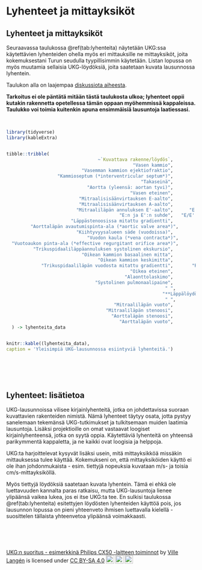 # Lyhenteet ja mittayksiköt

## Lyhenteet ja mittayksiköt
Seuraavassa taulukossa \@ref(tab:lyhenteita) näytetään UKG:ssa käytettävien lyhenteiden ohella myös eri mittauksille ne mittayksiköt, joita kokemuksestani Turun seudulla tyypillisimmin käytetään. Listan lopussa on myös muutamia sellaisia UKG-löydöksiä, joita saatetaan kuvata lausunnossa lyhentein.

Taulukon alla on laajempaa [diskussiota aiheesta](#lyhenteet_lisatietoa).

**Tarkoitus ei ole päntätä mitään tästä taulukosta ulkoa; lyhenteet oppii kutakin rakennetta opetellessa tämän oppaan myöhemmissä kappaleissa. Taulukko voi toimia kuitenkin apuna ensimmäisiä lausuntoja laatiessasi.**

<br/>



```r
library(tidyverse)
library(kableExtra)


tibble::tribble(
                                  ~`Kuvattava rakenne/löydös`,                 ~Lyhenne, ~Mittayksikkö,                                                              ~Huomioitavaa,
                                               "Vasen kammio",                     "LV",          "mm",                                                "Mittayksikköä ei ilmaista",
                            "Vasemman kammion ejektiofraktio",                   "LVEF",           "%",        "Esim. \"EF 50 %\" riittää (vrt. RVEF ei ole kliinisessä käytössä)",
                   "Kammioseptum (*interventricular septum*)",                    "IVS",          "mm",                "Voi kirjata:\"Seinämät 10/10\" (ensin ilmaistu on septum)",
                                                  "Takaseinä",                     "PW",          "mm",                                                               "Vrt. yllä.",
                              "Aortta (yleensä: aortan tyvi)",                     "Ao",          "mm",                                                "Mittayksikköä ei ilmaista",
                                              "Vasen eteinen",                     "LA",          "mm",                                                "Mittayksikköä ei ilmaista",
                           "Mitraalisisäänvirtauksen E-aalto",                      "E",         "m/s",                                                "Mittayksikköä ei ilmaista",
                           "Mitraalisisäänvirtauksen A-aalto",                      "A",         "m/s",                                                "Mittayksikköä ei ilmaista",
                          "Mitraaliläpän annuluksen E'-aalto",      "E' (tai e'), lat.",         "m/s",       "1) Mittayksikköä ei ilmaista; 2) yleisimmin mittaus lateraalisesti",
                                          "E:n ja E':n suhde",   "E/E' (tai E/e') lat.",           "-",                                        "Yleisimmin mittaus lateraalisesti",
                        "Läppästenoosissa mitattu gradientti",                      "-",        "mmHg",         "Ilmauksessa “10/5 mmHg” jälkimmäinen luku kuvaa keskigradienttia",
         "Aorttaläpän avautumispinta-ala (*aortic valve area*)",                    "AVA",         "cm2",                                                                         " ",
                          "Kiihtyvyysalueen säde (vuodoissa)",                   "PISA",          "cm",                                                "Mittayksikköä ei ilmaista",
                              "Vuodon kaula (*vena contracta*)",                     "VC",          "cm",                                                "Mittayksikköä ei ilmaista",
  "Vuotoaukon pinta-ala (*effective regurgitant orifice area*)",                   "EROA",         "cm2",                                                                         " ",
          "Trikuspidaaliläppäannuluksen systolinen ekskursio",                  "TAPSE",          "mm",                                                "Mittayksikköä ei ilmaista",
                            "Oikean kammion basaalinen mitta",                   "RVD1",          "mm",                                                "Mittayksikköä ei ilmaista",
                                  "Oikean kammion keskimitta",                   "RVD2",          "mm",                                                "Mittayksikköä ei ilmaista",
             "Trikuspidaaliläpän vuodosta mitattu gradientti",       "RV/RA-gradientti",        "mmHg",                                                                         "Yhtä hyvin käy:\"Trikuspidaaligradientti 25 mmHg\"",
                                              "Oikea eteinen",                     "RA",          "mm",                                                "Mittayksikköä ei ilmaista",
                                            "Alaonttolaskimo",                    "IVC",          "mm", "Yksi tapa ilmaista:\"20/10\" (jälkimmäinen viittaa arvoon inspiriumissa)",
                                 "Systolinen pulmonaalipaine",                   "sPAP",        "mmHg",                                                                         " ",
                                                           " ",                       " ",            " ",                                                                         " ",
                                                          "**Läppälöydöksiä:**",                      " ",           " ",                                                                        " ",
                                                           " ",                       " ",            " ",                                                                         " ",
                                        "Mitraaliläpän vuoto",                     "MR",            " ",                                                                         " ",
                                     "Mitraaliläpän stenoosi",                     "MS",            " ",                                                                         " ",
                                       "Aorttaläpän stenoosi",                     "AS",            " ",                                                                         " ",
                                          "Aorttaläpän vuoto",                     "AR",            " ",                       "Joissakin laitteissa:\"AI\" (*aortic insufficiency*)"
  ) -> lyhenteita_data


knitr::kable((lyhenteita_data), 
caption = 'Yleisimpiä UKG-lausunnossa esiintyviä lyhenteitä.')





```

<br>

## Lyhenteet: lisätietoa {#lyhenteet_lisatietoa}

UKG-lausunnoissa vilisee kirjainlyhenteitä, jotka on johdettavissa suoraan kuvattavien rakenteiden nimistä. Nämä lyhenteet täytyy osata, jotta pystyy sanelemaan tekemänsä UKG-tutkimukset ja tulkitsemaan muiden laatimia lausuntoja. Lisäksi projektioille on omat vastaavat loogiset kirjainlyhenteensä, jotka on syytä oppia. Käytettäviä lyhenteitä on yhteensä parikymmentä kappaletta, ja ne kaikki ovat loogisia ja helppoja.

UKG:ta harjoittelevat kysyvät lisäksi usein, mitä mittayksikköä missäkin mittauksessa tulee käyttää. Kokemukseni on, että mittayksiköiden käyttö ei ole ihan johdonmukaista - esim. tiettyjä nopeuksia kuvataan m/s- ja toisia cm/s-mittayksiköllä.

Myös tiettyjä löydöksiä saatetaan kuvata lyhentein. Tämä ei ehkä ole luettavuuden kannalta paras ratkaisu, mutta UKG-lausuntoja lienee ylipäänsä vaikea lukea, jos ei itse UKG:ta tee. En sulkisi taulukossa \@ref(tab:lyhenteita) esitettyjen löydösten lyhenteiden käyttöä pois, jos lausunnon lopussa on pieni yhteenveto ihmisen luettavalla kielellä - suosittelen tällaista yhteenvetoa ylipäänsä voimakkaasti.

<br/> <br/> <br/>

<p xmlns:cc="http://creativecommons.org/ns#" xmlns:dct="http://purl.org/dc/terms/">

<a property="dct:title" rel="cc:attributionURL" href="https://vldesign.kapsi.fi/echo/">UKG:n suoritus - esimerkkinä Philips CX50 -laitteen toiminnot</a> by <a rel="cc:attributionURL dct:creator" property="cc:attributionName" href="http://www.linkedin.com/in/ville-langen">Ville Langén</a> is licensed under <a href="http://creativecommons.org/licenses/by-sa/4.0/?ref=chooser-v1" target="_blank" rel="license noopener noreferrer" style="display:inline-block;">CC BY-SA 4.0<img src="https://mirrors.creativecommons.org/presskit/icons/cc.svg?ref=chooser-v1" style="height:22px!important;margin-left:3px;vertical-align:text-bottom;"/><img src="https://mirrors.creativecommons.org/presskit/icons/by.svg?ref=chooser-v1" style="height:22px!important;margin-left:3px;vertical-align:text-bottom;"/><img src="https://mirrors.creativecommons.org/presskit/icons/sa.svg?ref=chooser-v1" style="height:22px!important;margin-left:3px;vertical-align:text-bottom;"/></a>

</p>
